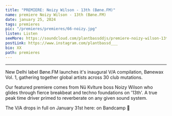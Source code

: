 ---
title: "PREMIERE: Noizy Wilson - 13th (Bøne.FM)"
name: premiere Noizy Wilson - 13th (Bøne.FM)
date: january 25, 2024
tags: premieres
pic: "/premieres/premieres/66-noizy.jpg"
listen: Listen
seeMore: https://soundcloud.com/plantbassddjs/premiere-noizy-wilson-13th-bonefm
postLink: https://www.instagram.com/plantbassd___
bio: XX
path: premieres
---

<SoundCloud
  url="https://soundcloud.com/plantbassddjs/premiere-noizy-wilson-13th-bonefm"
  name="13th"
/>

<hr />

New Delhi label Bøne.FM launches it's inaugural V/A compilation, Bønewax Vol. 1, gathering together global artists across 30 club mutations.

Our featured premiere comes from Nü Kvlture boss Noizy Wilson who glides through fierce breakbeat and techno foundations on '13th'. A true peak time driver primed to reverberate on any given sound system.

The V/A drops in full on January 31st here: <HoverLink url="boneheadbangers.bandcamp.com/album/b-newax-vol-1" external /> on Bandcamp 🌱
